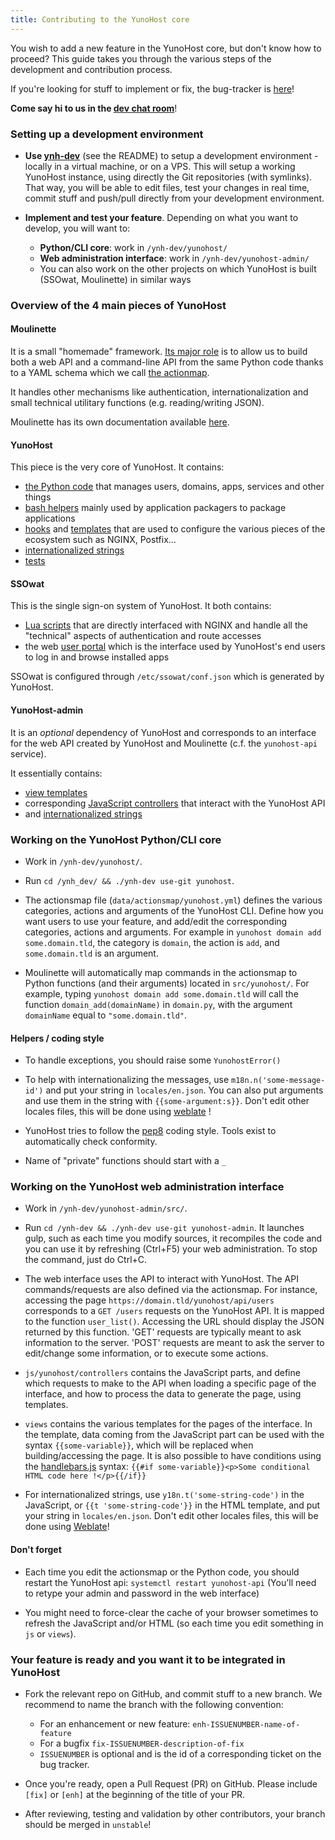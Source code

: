 ```yaml
---
title: Contributing to the YunoHost core
---
```


You wish to add a new feature in the YunoHost core, but don't know how to
proceed? This guide takes you through the various steps of the development and
contribution process.

If you're looking for stuff to implement or fix, the bug-tracker is
[here](https://github.com/YunoHost/issues/issues)!

**Come say hi to us in the [dev chat room](/chat_rooms)**!

### Setting up a development environment

- **Use [ynh-dev](https://github.com/YunoHost/ynh-dev)** (see the README) to
  setup a development environment - locally in a virtual machine, or on a VPS.
  This will setup a working YunoHost instance, using directly the Git repositories
  (with symlinks). That way, you will be able to edit files, test your changes in real
  time, commit stuff and push/pull directly from your development environment.

- **Implement and test your feature**. Depending on what you want to develop, you
  will want to:
  - **Python/CLI core**: work in `/ynh-dev/yunohost/`
  - **Web administration interface**: work in `/ynh-dev/yunohost-admin/`
  - You can also work on the other projects on which YunoHost is built
     (SSOwat, Moulinette) in similar ways

### Overview of the 4 main pieces of YunoHost

#### Moulinette

It is a small "homemade" framework. [Its major role](https://moulinette.readthedocs.io/en/latest/actionsmap.html)
is to allow us to build both a web API and a command-line API from the same
Python code thanks to a YAML schema which we call
[the actionmap](https://github.com/YunoHost/yunohost/blob/dev/share/actionsmap.yml).

It handles other mechanisms like authentication, internationalization and
small technical utilitary functions (e.g. reading/writing JSON).

Moulinette has its own documentation available [here](https://moulinette.readthedocs.io/en/latest/).

#### YunoHost

This piece is the very core of YunoHost. It contains:

- [the Python code](https://github.com/YunoHost/yunohost/tree/dev/src) that manages users, domains, apps, services and other things
- [bash helpers](https://github.com/YunoHost/yunohost/tree/dev/helpers) mainly used by application packagers to package applications
- [hooks](https://github.com/YunoHost/yunohost/tree/dev/hooks) and [templates](https://github.com/YunoHost/yunohost/tree/dev/conf) that are used to configure the various pieces of the ecosystem such as NGINX, Postfix...
- [internationalized strings](https://github.com/YunoHost/yunohost/tree/dev/locales)
- [tests](https://github.com/YunoHost/yunohost/tree/dev/tests)

#### SSOwat

This is the single sign-on system of YunoHost. It both contains:

- [Lua scripts](https://github.com/YunoHost/ssowat) that are directly interfaced with NGINX and handle all the "technical" aspects of authentication and route accesses
- the web [user portal](https://github.com/YunoHost/SSOwat/tree/dev/portal) which is the interface used by YunoHost's end users to log in and browse installed apps

SSOwat is configured through `/etc/ssowat/conf.json` which is generated by YunoHost.

#### YunoHost-admin

It is an *optional* dependency of YunoHost and corresponds to an interface for the web API created by YunoHost and Moulinette (c.f. the `yunohost-api` service).

It essentially contains:

- [view templates](https://github.com/YunoHost/yunohost-admin/tree/dev/app/src/views)
- corresponding [JavaScript controllers](https://github.com/YunoHost/yunohost-admin/tree/dev/src/js/yunohost/controllers) that interact with the YunoHost API
- and [internationalized strings](https://github.com/YunoHost/yunohost-admin/tree/dev/app/src/i18n/locales)

### Working on the YunoHost Python/CLI core

- Work in `/ynh-dev/yunohost/`.

- Run `cd /ynh_dev/ && ./ynh-dev use-git yunohost`.

- The actionsmap file (`data/actionsmap/yunohost.yml`) defines the various
  categories, actions and arguments of the YunoHost CLI. Define how you want
  users to use your feature, and add/edit the corresponding categories, actions
  and arguments. For example in `yunohost domain add some.domain.tld`, the
  category is `domain`, the action is `add`, and `some.domain.tld` is an
  argument.

- Moulinette will automatically map commands in the actionsmap to Python
  functions (and their arguments) located in `src/yunohost/`. For example, typing
  `yunohost domain add some.domain.tld` will call the function
  `domain_add(domainName)` in `domain.py`, with the argument `domainName` equal
  to `"some.domain.tld"`.

#### Helpers / coding style

- To handle exceptions, you should raise some `YunohostError()`

- To help with internationalizing the messages, use `m18n.n('some-message-id')`
  and put your string in `locales/en.json`. You can also put arguments and use
  them in the string with `{{some-argument:s}}`. Don't edit other locales files,
  this will be done using [weblate](https://translate.yunohost.org/) !

- YunoHost tries to follow the [pep8](http://pep8.org/) coding style. Tools
  exist to automatically check conformity.

- Name of "private" functions should start with a `_`

### Working on the YunoHost web administration interface

- Work in `/ynh-dev/yunohost-admin/src/`.

- Run `cd /ynh-dev && ./ynh-dev use-git yunohost-admin`. It launches gulp, such as each
  time you modify sources, it recompiles the code and you can use it by
  refreshing (Ctrl+F5) your web administration. To stop the command, just do Ctrl+C.

- The web interface uses the API to interact with YunoHost. The API
  commands/requests are also defined via the actionsmap. For instance, accessing
  the page `https://domain.tld/yunohost/api/users` corresponds to a `GET
  /users` requests on the YunoHost API. It is mapped to the function
  `user_list()`. Accessing the URL should display the JSON returned by this
  function. 'GET' requests are typically meant to ask information to the server.
  'POST' requests are meant to ask the server to edit/change some information,
  or to execute some actions.

- `js/yunohost/controllers` contains the JavaScript parts,
  and define which requests to make to the API when loading a specific page of
  the interface, and how to process the data to generate the page, using
  templates.

- `views` contains the various templates for the pages of the interface. In the
  template, data coming from the JavaScript part can be used with the syntax
  `{{some-variable}}`, which will be replaced when building/accessing the page.
  It is also possible to have conditions using the
  [handlebars.js](http://handlebarsjs.com) syntax: `{{#if
  some-variable}}<p>Some conditional HTML code here !</p>{{/if}}`

- For internationalized strings, use `y18n.t('some-string-code')` in the
  JavaScript, or `{{t 'some-string-code'}}` in the HTML template, and put your
  string in `locales/en.json`. Don't edit other locales files,
  this will be done using [Weblate](https://translate.yunohost.org/)!

#### Don't forget

- Each time you edit the actionsmap or the Python code, you should restart the YunoHost api:
  `systemctl restart yunohost-api`
  (You'll need to retype your admin and password in the web interface)

- You might need to force-clear the cache of your browser sometimes to refresh
  the JavaScript and/or HTML (so each time you edit something in `js` or `views`).

### Your feature is ready and you want it to be integrated in YunoHost

- Fork the relevant repo on GitHub, and commit stuff to a new branch. We recommend
  to name the branch with the following convention:
  - For an enhancement or new feature: `enh-ISSUENUMBER-name-of-feature`
  - For a bugfix `fix-ISSUENUMBER-description-of-fix`
  - `ISSUENUMBER` is optional and is the id of a corresponding ticket on the bug tracker.

- Once you're ready, open a Pull Request (PR) on GitHub. Please include `[fix]` or
  `[enh]` at the beginning of the title of your PR.

- After reviewing, testing and validation by other contributors, your branch
should be merged in `unstable`!
